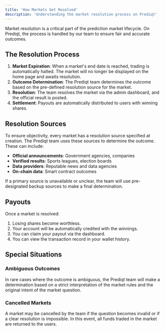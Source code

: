 ```yaml
---
title: 'How Markets Get Resolved'
description: 'Understanding the market resolution process on Prediqt'
---
```


Market resolution is a critical part of the prediction market lifecycle. On Prediqt, the process is handled by our team to ensure fair and accurate outcomes.

## The Resolution Process

1.  **Market Expiration**: When a market's end date is reached, trading is automatically halted. The market will no longer be displayed on the home page and awaits resolution.
2.  **Outcome Determination**: The Prediqt team determines the outcome based on the pre-defined resolution source for the market.
3.  **Resolution**: The team resolves the market via the admin dashboard, and the official result is posted.
4.  **Settlement**: Payouts are automatically distributed to users with winning shares.

## Resolution Sources

To ensure objectivity, every market has a resolution source specified at creation. The Prediqt team uses these sources to determine the outcome. These can include:
- **Official announcements**: Government agencies, companies
- **Verified results**: Sports leagues, election boards
- **Data providers**: Reputable news and data agencies
- **On-chain data**: Smart contract outcomes

If a primary source is unavailable or unclear, the team will use pre-designated backup sources to make a final determination.

## Payouts

Once a market is resolved:
1.  Losing shares become worthless.
2.  Your account will be automatically credited with the winnings.
3. You can claim your payout via the dashboard.
4.  You can view the transaction record in your wallet history.

## Special Situations

### Ambiguous Outcomes
In rare cases where the outcome is ambiguous, the Prediqt team will make a determination based on a strict interpretation of the market rules and the original intent of the market question.

### Cancelled Markets
A market may be cancelled by the team if the question becomes invalid or if a clear resolution is impossible. In this event, all funds traded in the market are returned to the users.

